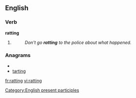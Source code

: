 ==English==

===Verb===
'''ratting'''

# {{present participle of|rat}}
#:''Don't go '''ratting''' to the police about what happened.''

===Anagrams===
* {{alphagram|aginrtt}}
* [[tarting#English|tarting]]

[[Category:English present participles]]

[[fr:ratting]]
[[vi:ratting]]